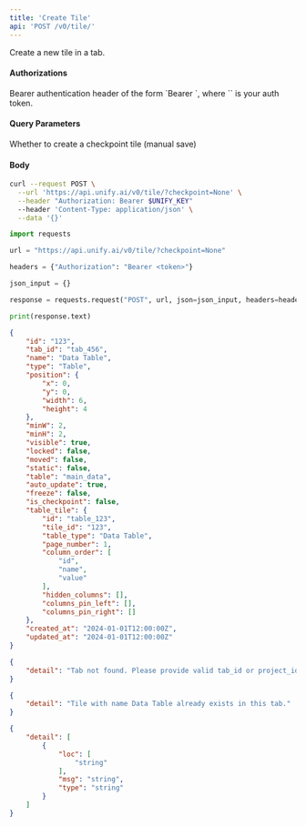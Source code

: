 ```yaml
---
title: 'Create Tile'
api: 'POST /v0/tile/'
---
```

Create a new tile in a tab.

#### Authorizations

<ParamField header="Authorization" type="string" required="true">
  Bearer authentication header of the form `Bearer <token>`, where `<token>` is your auth token.
</ParamField>

#### Query Parameters

<ParamField query="checkpoint" type="boolean" >
Whether to create a checkpoint tile (manual save)
</ParamField>

#### Body

<ParamField body="tile_id" type="string | null" >

</ParamField>

<ParamField body="tab_id" type="string" required="true">

</ParamField>

<ParamField body="name" type="string" required="true">

</ParamField>

<ParamField body="position" type="object" required="true">

</ParamField>

<ParamField body="type" type="string | null" >

</ParamField>

<ParamField body="minW" type="number | null" >

</ParamField>

<ParamField body="minH" type="number | null" >

</ParamField>

<ParamField body="visible" type="boolean | null"  default={true}>

</ParamField>

<ParamField body="locked" type="boolean | null"  default={false}>

</ParamField>

<ParamField body="moved" type="boolean | null"  default={false}>

</ParamField>

<ParamField body="static" type="boolean | null"  default={false}>

</ParamField>

<ParamField body="color" type="string | null" >

</ParamField>

<ParamField body="context" type="string | null" >

</ParamField>

<ParamField body="table" type="string | null" >

</ParamField>

<ParamField body="auto_update" type="string | null" >

</ParamField>

<ParamField body="freeze" type="string | null" >

</ParamField>

<ParamField body="filters" type="string | null" >

</ParamField>

<ParamField body="common_filter" type="string | null" >

</ParamField>

<ParamField body="metric" type="string | null" >

</ParamField>

<ParamField body="column_context" type="string | null" >

</ParamField>

<ParamField body="grouping" type="string | null" >

</ParamField>

<ParamField body="table_tile" type="any | null" >

</ParamField>

<ParamField body="plot_tile" type="any | null" >

</ParamField>

<ParamField body="view_tile" type="any | null" >

</ParamField>

<ParamField body="editor_tile" type="any | null" >

</ParamField>

<RequestExample>

```bash cURL
curl --request POST \
  --url 'https://api.unify.ai/v0/tile/?checkpoint=None' \
  --header "Authorization: Bearer $UNIFY_KEY"
  --header 'Content-Type: application/json' \
  --data '{}'
```

```python Python
import requests

url = "https://api.unify.ai/v0/tile/?checkpoint=None"

headers = {"Authorization": "Bearer <token>"}

json_input = {}

response = requests.request("POST", url, json=json_input, headers=headers)

print(response.text)
```

</RequestExample>
<ResponseExample>

```json 201
{
    "id": "123",
    "tab_id": "tab_456",
    "name": "Data Table",
    "type": "Table",
    "position": {
        "x": 0,
        "y": 0,
        "width": 6,
        "height": 4
    },
    "minW": 2,
    "minH": 2,
    "visible": true,
    "locked": false,
    "moved": false,
    "static": false,
    "table": "main_data",
    "auto_update": true,
    "freeze": false,
    "is_checkpoint": false,
    "table_tile": {
        "id": "table_123",
        "tile_id": "123",
        "table_type": "Data Table",
        "page_number": 1,
        "column_order": [
            "id",
            "name",
            "value"
        ],
        "hidden_columns": [],
        "columns_pin_left": [],
        "columns_pin_right": []
    },
    "created_at": "2024-01-01T12:00:00Z",
    "updated_at": "2024-01-01T12:00:00Z"
}
```

```json 404
{
    "detail": "Tab not found. Please provide valid tab_id or project_id+interface_name+tab_name."
}
```

```json 409
{
    "detail": "Tile with name Data Table already exists in this tab."
}
```

```json 422
{
    "detail": [
        {
            "loc": [
                "string"
            ],
            "msg": "string",
            "type": "string"
        }
    ]
}
```

</ResponseExample>
